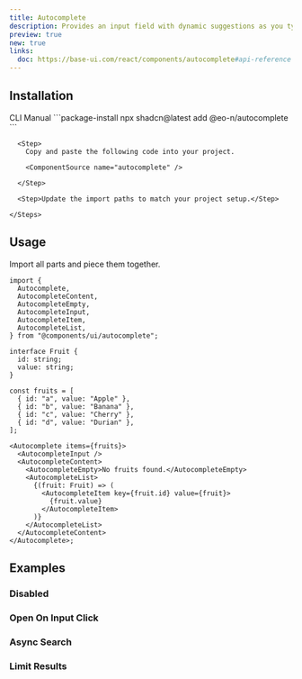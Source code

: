 ```yaml
---
title: Autocomplete
description: Provides an input field with dynamic suggestions as you type.
preview: true
new: true
links:
  doc: https://base-ui.com/react/components/autocomplete#api-reference
---
```


<ComponentTabs name="autocomplete-demo" />

## Installation

<CodeTabs>

<TabsList>
  <TabsTrigger value="cli">CLI</TabsTrigger>
  <TabsTrigger value="manual">Manual</TabsTrigger>
</TabsList>

<TabsContent value="cli">
    ```package-install 
    npx shadcn@latest add @eo-n/autocomplete
    ```
</TabsContent>

  <TabsContent value="manual">
    <Steps>

      <Step>
        Copy and paste the following code into your project.

        <ComponentSource name="autocomplete" />

      </Step>

      <Step>Update the import paths to match your project setup.</Step>

    </Steps>

  </TabsContent>

</CodeTabs>

## Usage

Import all parts and piece them together.

```tsx
import {
  Autocomplete,
  AutocompleteContent,
  AutocompleteEmpty,
  AutocompleteInput,
  AutocompleteItem,
  AutocompleteList,
} from "@components/ui/autocomplete";
```

```tsx
interface Fruit {
  id: string;
  value: string;
}

const fruits = [
  { id: "a", value: "Apple" },
  { id: "b", value: "Banana" },
  { id: "c", value: "Cherry" },
  { id: "d", value: "Durian" },
];

<Autocomplete items={fruits}>
  <AutocompleteInput />
  <AutocompleteContent>
    <AutocompleteEmpty>No fruits found.</AutocompleteEmpty>
    <AutocompleteList>
      {(fruit: Fruit) => (
        <AutocompleteItem key={fruit.id} value={fruit}>
          {fruit.value}
        </AutocompleteItem>
      )}
    </AutocompleteList>
  </AutocompleteContent>
</Autocomplete>;
```

## Examples

### Disabled

<ComponentTabs name="autocomplete-disabled" />

### Open On Input Click

<ComponentTabs name="autocomplete-input-click" />

### Async Search

<ComponentTabs name="autocomplete-async-search" />

### Limit Results

<ComponentTabs name="autocomplete-limit-result" />
